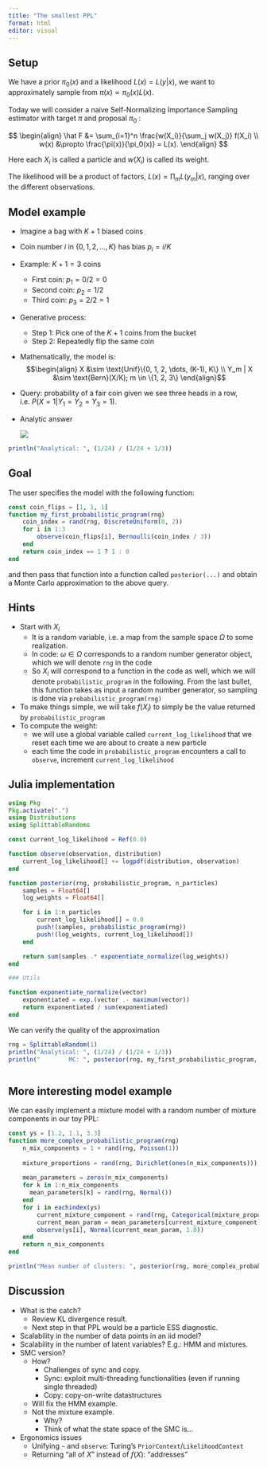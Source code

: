 ```yaml
---
title: "The smallest PPL"
format: html
editor: visual
---
```


## Setup

We have a prior $\pi_0(x)$ and a likelihood $L(x) = L(y|x)$, we want to approximately sample from $\pi(x) \propto \pi_0(x) L(x)$.

Today we will consider a naive Self-Normalizing Importance Sampling estimator with target $\pi$ and proposal $\pi_0$ :

$$
\begin{align}
\hat F &= \sum_{i=1}^n \frac{w(X_i)}{\sum_j w(X_j)} f(X_i) \\
w(x) &\propto \frac{\pi(x)}{\pi_0(x)} = L(x).
\end{align}
$$

Here each $X_i$ is called a particle and $w(X_i)$ is called its weight.

The likelihood will be a product of factors, $L(x) = \prod_m L(y_m | x)$, ranging over the different observations.

## Model example

-   Imagine a bag with $K+1$ biased coins

-   Coin number $i$ in $\{0, 1, 2, ..., K\}$ has bias $p_i = i/K$

-   Example: $K+1 = 3$ coins

    -   First coin: $p_1 = 0/2 = 0$
    -   Second coin: $p_2 = 1/2$
    -   Third coin: $p_3 = 2/2 = 1$

-   Generative process:

    -   Step 1: Pick one of the $K+1$ coins from the bucket
    -   Step 2: Repeatedly flip the same coin

-   Mathematically, the model is: $$\begin{align}
    X &\sim \text{Unif}\{0, 1, 2, \dots, (K-1), K\} \\
    Y_m | X &\sim \text{Bern}(X/K); m \in \{1, 2, 3\}
    \end{align}$$

-   Query: probability of a fair coin given we see three heads in a row, i.e. $P(X=1|Y_1 = Y_2 = Y_3 = 1)$.

-   Analytic answer

    ![](decision-tree.png)

```julia
println("Analytical: ", (1/24) / (1/24 + 1/3))
```

## Goal

The user specifies the model with the following function:

```julia
const coin_flips = [1, 1, 1]
function my_first_probabilistic_program(rng)
    coin_index = rand(rng, DiscreteUniform(0, 2)) 
    for i in 1:3 
        observe(coin_flips[i], Bernoulli(coin_index / 3))
    end
    return coin_index == 1 ? 1 : 0
end
```

and then pass that function into a function called `posterior(...)` and 
obtain a Monte Carlo approximation to the above query.


## Hints

-   Start with $X_i$
    -   It is a random variable, i.e. a map from the sample space $\Omega$ to some realization.
    -   In code: $\omega \in \Omega$ corresponds to a random number generator object, which we will denote `rng` in the code
    -   So $X_i$ will correspond to a function in the code as well, which we will denote `probabilistic_program` in the following. From the last bullet, this function takes as input a random number generator, so sampling is done via `probabilistic_program(rng)`
-   To make things simple, we will take $f(X_i)$ to simply be the value returned by `probabilistic_program`
-   To compute the weight:
    -   we will use a global variable called `current_log_likelihood` that we reset each time we are about to create a new particle
    -   each time the code in `probabilistic_program` encounters a call to `observe`, increment `current_log_likelihood`


## Julia implementation


```julia
using Pkg 
Pkg.activate(".")
using Distributions
using SplittableRandoms

const current_log_likelihood = Ref(0.0)

function observe(observation, distribution)
    current_log_likelihood[] += logpdf(distribution, observation)
end

function posterior(rng, probabilistic_program, n_particles)
    samples = Float64[] 
    log_weights = Float64[]

    for i in 1:n_particles 
        current_log_likelihood[] = 0.0
        push!(samples, probabilistic_program(rng))
        push!(log_weights, current_log_likelihood[])
    end

    return sum(samples .* exponentiate_normalize(log_weights))
end

### Utils

function exponentiate_normalize(vector)
    exponentiated = exp.(vector .- maximum(vector))
    return exponentiated / sum(exponentiated)
end
```

We can verify the quality of the approximation

```julia
rng = SplittableRandom(1)
println("Analytical: ", (1/24) / (1/24 + 1/3))
println("        MC: ", posterior(rng, my_first_probabilistic_program, 1_000_000))
```

```r
```

## More interesting model example

We can easily implement a mixture model with a random number of mixture components in our toy PPL:

```julia
const ys = [1.2, 1.1, 3.3]
function more_complex_probabilistic_program(rng)
    n_mix_components = 1 + rand(rng, Poisson(1)) 
    
    mixture_proportions = rand(rng, Dirichlet(ones(n_mix_components)))
    
    mean_parameters = zeros(n_mix_components)
    for k in 1:n_mix_components 
      mean_parameters[k] = rand(rng, Normal())
    end
    for i in eachindex(ys)
        current_mixture_component = rand(rng, Categorical(mixture_proportions))
        current_mean_param = mean_parameters[current_mixture_component] 
        observe(ys[i], Normal(current_mean_param, 1.0))
    end
    return n_mix_components
end

println("Mean number of clusters: ", posterior(rng, more_complex_probabilistic_program, 1_000_000))
```

## Discussion

- What is the catch?
  - Review KL divergence result.
  - Next step in that PPL would be a particle ESS diagnostic.
- Scalability in the number of data points in an iid model?
- Scalability in the number of latent variables? E.g.: HMM and mixtures.
- SMC version? 
  - How? 
    - Challenges of sync and copy.
    - Sync: exploit multi-threading functionalities (even if running single threaded)
    - Copy: copy-on-write datastructures
  - Will fix the HMM example.
  - Not the mixture example. 
    - Why?
    - Think of what the state space of the SMC is...
- Ergonomics issues
  - Unifying `~` and `observe`: Turing's `PriorContext`/`LikelihoodContext`
  - Returning "all of $X$" instead of $f(X)$: "addresses"
